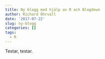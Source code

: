 ```yaml
---
title: Ny blogg med hjälp av R och Blogdown
author: Richard Öhrvall
date: '2017-07-22'
slug: ny-blogg
categories: []
tags:
  - R
---
```


Testar, testar.